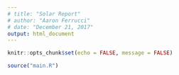 ```yaml
---
# title: "Solar Report"
# author: "Aaron Ferrucci"
# date: "December 21, 2017"
output: html_document
---
```


```r
knitr::opts_chunk$set(echo = FALSE, message = FALSE)
```

```r
source("main.R")
```

